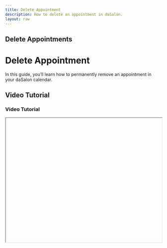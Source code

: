 ```yaml
---
title: Delete Appointment
description: How to delete an appointment in daSalon.
layout: raw
---
```



<div className="mdx-content">

## Delete Appointments

<h1 className="text-3xl font-bold text-gray-900 mb-4">Delete Appointment</h1>

In this guide, you’ll learn how to permanently remove an appointment in your daSalon calendar.

## Video Tutorial

<h3 className="text-xl font-medium text-gray-800 mb-2">Video Tutorial</h3>

<iframe
  width="100%"
  height="400"
  title="Delete appointments tutorial"
  allowFullScreen
  className="rounded-lg"
/>

---

##  **Delete Appointment**

*Purpose*: Permanently remove the appointment. Only allowed if the appointment is in **New**, **Confirmed**, or **No-Show** status.

### Steps:

❶ Go to **Appointments**.  
❷ For eligible statuses, Row menu → click **⋮ → Delete** OR open the detail panel → **⋮ → Delete**  
❸ **Completed** and **Cancelled** appointments **cannot** be deleted.  
❹ A confirmation popup appears.  
❺ Click **Confirm Delete**, a success message will confirm the deletion.  
❻ Deleted records will no longer show in reports or history.  

---

<div className="space-y-4 mt-6">

<div className="my-10 border-t border-gray-200" />

## More questions about this

<h3 className="text-xl font-semibold text-black mb-4 mt-10"> More questions about this?</h3>
</div>

<div className="space-y-4 mt-6">
  <details className="bg-white rounded-md p-4 border border-gray-300">
    <summary
      className="font-medium text-base text-gray-900"
      style={{
        backgroundColor: 'transparent',
        outline: 'none',
        cursor: 'pointer',
        userSelect: 'none',
        listStyle: 'none',
      }}
    >
      Can I undo a deleted appointment?
    </summary>
    <p className="mt-2 text-sm text-gray-700">
      No, deleted appointments are permanently removed and can’t be restored.
    </p>
  </details>

  <details className="bg-white rounded-md p-4 border border-gray-300">
    <summary
      className="font-medium text-base text-gray-900"
      style={{
        backgroundColor: 'transparent',
        outline: 'none',
        cursor: 'pointer',
        userSelect: 'none',
        listStyle: 'none',
      }}
    >
      Why can’t I delete a completed appointment?
    </summary>
    <p className="mt-2 text-sm text-gray-700">
      Completed and Cancelled appointments are locked for reporting and cannot be deleted.
    </p>
  </details>
</div>

---

<div className="mdx-content mt-10">

Was this article helpful?

<div style={{ display: 'flex', gap: '1rem' }}>
  <button style={{ padding: '0.5rem', borderRadius: '9999px', backgroundColor: '#f0f0f0' }}>
    <FaThumbsUp />
  </button>
  <button style={{ padding: '0.5rem', borderRadius: '9999px', backgroundColor: '#f0f0f0' }}>
    <FaThumbsDown />
  </button>
</div>
</div>
</div>
